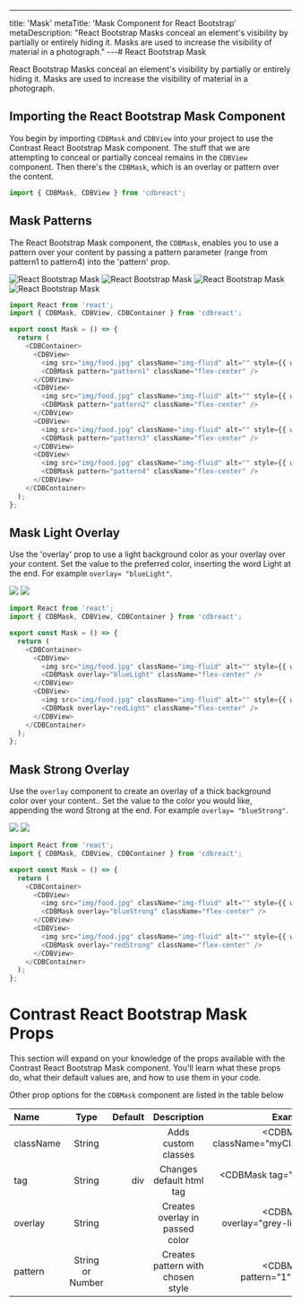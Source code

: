 ---
title: 'Mask'
metaTitle: 'Mask Component for React Bootstrap'
metaDescription: "React Bootstrap Masks conceal an element's visibility by partially or entirely hiding it. Masks are used to increase the visibility of material in a photograph."
---# React Bootstrap Mask

React Bootstrap Masks conceal an element's visibility by partially or entirely hiding it. Masks are used to increase the visibility of material in a photograph.

## Importing the React Bootstrap Mask Component

You begin by importing `CDBMask` and `CDBView` into your project to use the Contrast React Bootstrap Mask component. The stuff that we are attempting to conceal or partially conceal remains in the `CDBView` component. Then there's the `CDBMask`, which is an overlay or pattern over the content.

```js
import { CDBMask, CDBView } from 'cdbreact';
```

## Mask Patterns

The React Bootstrap Mask component, the `CDBMask`, enables you to use a pattern over your content by passing a pattern parameter (range from pattern1 to pattern4) into the 'pattern' prop.

![React Bootstrap Mask ](https://imgur.com/MCquXaE.png)
![React Bootstrap Mask](https://imgur.com/qzyTCFL.png)
![React Bootstrap Mask](https://imgur.com/FOb0fkk.png)
![React Bootstrap Mask](https://imgur.com/FtwM3yj.png)

```js
import React from 'react';
import { CDBMask, CDBView, CDBContainer } from 'cdbreact';

export const Mask = () => {
  return (
    <CDBContainer>
      <CDBView>
        <img src="img/food.jpg" className="img-fluid" alt="" style={{ width: '100%' }} />
        <CDBMask pattern="pattern1" className="flex-center" />
      </CDBView>
      <CDBView>
        <img src="img/food.jpg" className="img-fluid" alt="" style={{ width: '100%' }} />
        <CDBMask pattern="pattern2" className="flex-center" />
      </CDBView>
      <CDBView>
        <img src="img/food.jpg" className="img-fluid" alt="" style={{ width: '100%' }} />
        <CDBMask pattern="pattern3" className="flex-center" />
      </CDBView>
      <CDBView>
        <img src="img/food.jpg" className="img-fluid" alt="" style={{ width: '100%' }} />
        <CDBMask pattern="pattern4" className="flex-center" />
      </CDBView>
    </CDBContainer>
  );
};
```

## Mask Light Overlay

Use the 'overlay' prop to use a light background color as your overlay over your content. Set the value to the preferred color, inserting the word Light at the end. For example `overlay= "blueLight"`.

![](https://imgur.com/Yoxa6Xr.png)
![](https://imgur.com/XgzFd30.png)

```js
import React from 'react';
import { CDBMask, CDBView, CDBContainer } from 'cdbreact';

export const Mask = () => {
  return (
    <CDBContainer>
      <CDBView>
        <img src="img/food.jpg" className="img-fluid" alt="" style={{ width: '100%' }} />
        <CDBMask overlay="blueLight" className="flex-center" />
      </CDBView>
      <CDBView>
        <img src="img/food.jpg" className="img-fluid" alt="" style={{ width: '100%' }} />
        <CDBMask overlay="redLight" className="flex-center" />
      </CDBView>
    </CDBContainer>
  );
};
```

## Mask Strong Overlay

Use the `overlay` component to create an overlay of a thick background color over your content.. Set the value to the color you would like, appending the word Strong at the end. For example `overlay= "blueStrong"`.

![](https://imgur.com/Q0y0x7A.png)
![](https://imgur.com/39KbCT0.png)

```js
import React from 'react';
import { CDBMask, CDBView, CDBContainer } from 'cdbreact';

export const Mask = () => {
  return (
    <CDBContainer>
      <CDBView>
        <img src="img/food.jpg" className="img-fluid" alt="" style={{ width: '100%' }} />
        <CDBMask overlay="blueStrong" className="flex-center" />
      </CDBView>
      <CDBView>
        <img src="img/food.jpg" className="img-fluid" alt="" style={{ width: '100%' }} />
        <CDBMask overlay="redStrong" className="flex-center" />
      </CDBView>
    </CDBContainer>
  );
};
```

# Contrast React Bootstrap Mask Props

This section will expand on your knowledge of the props available with the Contrast React Bootstrap Mask component. You'll learn what these props do, what their default values are, and how to use them in your code.

Other prop options for the `CDBMask` component are listed in the table below

| Name      |       Type       | Default |            Description            |                             Example |
| :-------- | :--------------: | ------: | :-------------------------------: | ----------------------------------: |
| className |      String      |         |        Adds custom classes        | <CDBMask className="myClass" ... /> |
| tag       |      String      |     div |     Changes default html tag      |           <CDBMask tag="div" ... /> |
| overlay   |      String      |         |  Creates overlay in passed color  | <CDBMask overlay="grey-light" .../> |
| pattern   | String or Number |         | Creates pattern with chosen style |          <CDBMask pattern="1" .../> |
